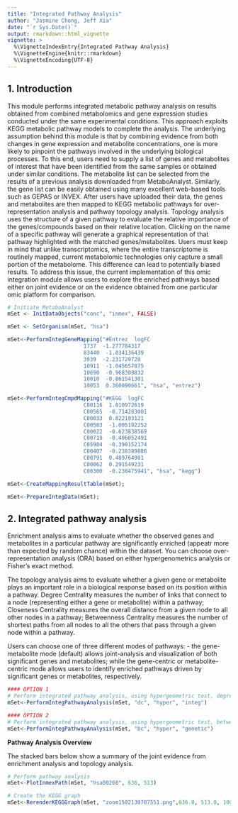 ```yaml
---
title: "Integrated Pathway Analysis"
author: "Jasmine Chong, Jeff Xia"
date: "`r Sys.Date()`"
output: rmarkdown::html_vignette
vignette: >
  %\VignetteIndexEntry{Integrated Pathway Analysis}
  %\VignetteEngine{knitr::rmarkdown}
  %\VignetteEncoding{UTF-8}
---
```


## 1. Introduction

This module performs integrated metabolic pathway analysis on results obtained from combined metabolomics and gene expression studies conducted under the same experimental conditions. This approach exploits KEGG metabolic pathway models to complete the analysis. The underlying assumption behind this module is that by combining evidence from both changes in gene expression and metabolite concentrations, one is more likely to pinpoint the pathways involved in the underlying biological processes. To this end, users need to supply a list of genes and metabolites of interest that have been identified from the same samples or obtained under similar conditions. The metabolite list can be selected from the results of a previous analysis downloaded from MetaboAnalyst. Similarly, the gene list can be easily obtained using many excellent web-based tools such as GEPAS or INVEX. After users have uploaded their data, the genes and metabolites are then mapped to KEGG metabolic pathways for over-representation analysis and pathway topology analysis. Topology analysis uses the structure of a given pathway to evaluate the relative importance of the genes/compounds based on their relative location. Clicking on the name of a specific pathway will generate a graphical representation of that pathway highlighted with the matched genes/metabolites. Users must keep in mind that unlike transcriptomics, where the entire transcriptome is routinely mapped, current metabolomic technologies only capture a small portion of the metabolome. This difference can lead to potentially biased results. To address this issue, the current implementation of this omic integration module allows users to explore the enriched pathways based either on joint evidence or on the evidence obtained from one particular omic platform for comparison.

```r
# Initiate MetaboAnalyst
mSet <- InitDataObjects("conc", "inmex", FALSE)

mSet <- SetOrganism(mSet, "hsa")

mSet<-PerformIntegGeneMapping("#Entrez  logFC
                        1737  -1.277784317
                        83440  -1.034136439
                        3939  -2.231729728
                        10911  -1.045657875
                        10690  -0.968308832
                        10010  -0.861541301
                        10053  0.360090661", "hsa", "entrez")

mSet<-PerformIntegCmpdMapping("#KEGG  logFC
                        C00116  1.010972619
                        C00565  -0.714283001
                        C00033  0.822193121
                        C00583  -1.005192252
                        C00022  -0.623838569
                        C00719  -0.406052491
                        C05984  -0.390152174
                        C00407  -0.238389886
                        C00791  0.489764981
                        C00062  0.291549231
                        C00300  -0.230475941", "hsa", "kegg")

mSet<-CreateMappingResultTable(mSet);

mSet<-PrepareIntegData(mSet);

```

## 2. Integrated pathway analysis

Enrichment analysis aims to evaluate whether the observed genes and metabolites in a particular pathway are significantly enriched (appeatr more than expected by random chance) within the dataset. You can choose over-representation analysis (ORA) based on either hypergenometrics analysis or Fisher's exact method.

The topology analysis aims to evaluate whether a given gene or metabolite plays an important role in a biological response based on its position within a pathway. Degree Centrality measures the number of links that connect to a node (representing either a gene or metabolite) within a pathway; Closeness Centrality measures the overall distance from a given node to all other nodes in a pathway; Betweenness Centrality measures the number of shortest paths from all nodes to all the others that pass through a given node within a pathway.

Users can choose one of three different modes of pathways: - the gene-metabolite mode (default) allows joint-analysis and visualization of both significant genes and metabolites; while the gene-centric or metabolite-centric mode allows users to identify enriched pathways driven by significant genes or metabolites, respectively.


```r

#### OPTION 1
# Perform integrated pathway analysis, using hypergeometric test, degree centrality, and the gene-metabolite pathways
mSet<-PerformIntegPathwayAnalysis(mSet, "dc", "hyper", "integ")

#### OPTION 2
# Perform integrated pathway analysis, using hypergeometric test, betweenness centrality, and gene-centric pathways 
mSet<-PerformIntegPathwayAnalysis(mSet, "bc", "hyper", "genetic")

```

**Pathway Analysis Overview**

The stacked bars below show a summary of the joint evidence from enrichment analysis and topology analysis.

```r
# Perform pathway analysis
mSet<-PlotInmexPath(mSet, "hsa00260", 636, 513)

# Create the KEGG graph
mSet<-RerenderKEGGGraph(mSet, "zoom1502130707551.png",636.0, 513.0, 100.0)

```



